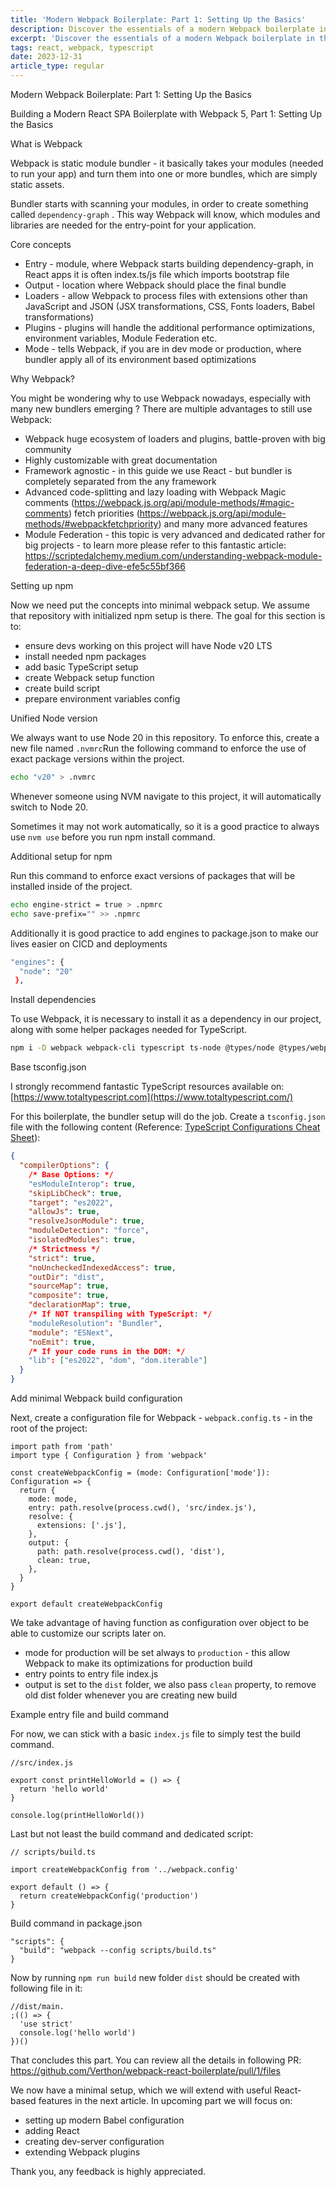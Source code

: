 ```yaml
---
title: 'Modern Webpack Boilerplate: Part 1: Setting Up the Basics'
description: Discover the essentials of a modern Webpack boilerplate in this introductory article. Learn the crucial steps for a basic setup that can transform the way you develop and manage web applications, laying a solid foundation for more advanced techniques.
excerpt: 'Discover the essentials of a modern Webpack boilerplate in this introductory article. Learn the crucial steps for a basic setup that can transform the way you develop and manage web applications, laying a solid foundation for more advanced techniques.'
tags: react, webpack, typescript
date: 2023-12-31
article_type: regular
---
```



<ArticleWrapper>
<ArticleHeader>
<Heading tag='h1'>Modern Webpack Boilerplate: Part 1: Setting Up the Basics</Heading>
</ArticleHeader>

<ArticleContent>

Building a Modern React SPA Boilerplate with Webpack 5, Part 1: Setting Up the Basics

<Heading tag='h2' id='what-is-webpack'>What is Webpack</Heading>

Webpack is static module bundler - it basically takes your modules (needed to run your app) and turn them into one or more bundles, which are simply static assets.

Bundler starts with scanning your modules, in order to create something called `dependency-graph` . This way Webpack will know, which modules and libraries are needed for the entry-point for your application.

<Heading tag='h2' id='core-concepts'>Core concepts</Heading>

- Entry - module, where Webpack starts building dependency-graph, in React apps it is often index.ts/js file which imports bootstrap file
- Output - location where Webpack should place the final bundle
- Loaders - allow Webpack to process files with extensions other than JavaScript and JSON (JSX transformations, CSS, Fonts loaders, Babel transformations)
- Plugins - plugins will handle the additional performance optimizations, environment variables, Module Federation etc.
- Mode - tells Webpack, if you are in dev mode or production, where bundler apply all of its environment based optimizations

<Heading tag='h2' id='why-webpack'>Why Webpack?</Heading>

You might be wondering why to use Webpack nowadays, especially with many new bundlers emerging ? There are multiple advantages to still use Webpack:

- Webpack huge ecosystem of loaders and plugins, battle-proven with big community
- Highly customizable with great documentation
- Framework agnostic - in this guide we use React - but bundler is completely separated from the any framework
- Advanced code-splitting and lazy loading with Webpack Magic comments (https://webpack.js.org/api/module-methods/#magic-comments) fetch priorities (https://webpack.js.org/api/module-methods/#webpackfetchpriority) and many more advanced features
- Module Federation - this topic is very advanced and dedicated rather for big projects - to learn more please refer to this fantastic article: https://scriptedalchemy.medium.com/understanding-webpack-module-federation-a-deep-dive-efe5c55bf366

<Heading tag='h2' id='setting-up-npm'>Setting up npm</Heading>

Now we need put the concepts into minimal webpack setup. We assume that repository with initialized npm setup is there. The goal for this section is to:

- ensure devs working on this project will have Node v20 LTS
- install needed npm packages
- add basic TypeScript setup
- create Webpack setup function
- create build script
- prepare environment variables config

<Heading tag='h2' id='unified-node-version'>Unified Node version</Heading>

We always want to use Node 20 in this repository. To enforce this, create a new file named `.nvmrc`Run the following command to enforce the use of exact package versions within the project.

```bash
echo "v20" > .nvmrc
```

Whenever someone using NVM navigate to this project, it will automatically switch to Node 20.

Sometimes it may not work automatically, so it is a good practice to always use `nvm use` before you run npm install command.

<Heading tag='h2' id='additional-setup-for-npm'>Additional setup for npm</Heading>

Run this command to enforce exact versions of packages that will be installed inside of the project.

```bash
echo engine-strict = true > .npmrc
echo save-prefix="" >> .npmrc
```

Additionally it is good practice to add engines to package.json to make our lives easier on CICD and deployments

```bash
"engines": {
  "node": "20"
 },
```

<Heading tag='h2' id='install-dependencies'>Install dependencies</Heading>

To use Webpack, it is necessary to install it as a dependency in our project, along with some helper packages needed for TypeScript.

```bash
npm i -D webpack webpack-cli typescript ts-node @types/node @types/webpack
```

<Heading tag='h2' id='base-tsconfig'>Base tsconfig.json</Heading>

I strongly recommend fantastic TypeScript resources available on: [https://www.totaltypescript.com](https://www.totaltypescript.com/)

For this boilerplate, the bundler setup will do the job. Create a `tsconfig.json` file with the following content (Reference: [TypeScript Configurations Cheat Sheet](https://www.totaltypescript.com/tsconfig-cheat-sheet)):

```json
{
  "compilerOptions": {
    /* Base Options: */
    "esModuleInterop": true,
    "skipLibCheck": true,
    "target": "es2022",
    "allowJs": true,
    "resolveJsonModule": true,
    "moduleDetection": "force",
    "isolatedModules": true,
    /* Strictness */
    "strict": true,
    "noUncheckedIndexedAccess": true,
    "outDir": "dist",
    "sourceMap": true,
    "composite": true,
    "declarationMap": true,
    /* If NOT transpiling with TypeScript: */
    "moduleResolution": "Bundler",
    "module": "ESNext",
    "noEmit": true,
    /* If your code runs in the DOM: */
    "lib": ["es2022", "dom", "dom.iterable"]
  }
}
```

<Heading tag='h2' id='add-minimal-webpack-build-configuration'>Add minimal Webpack build configuration</Heading>

Next, create a configuration file for Webpack - `webpack.config.ts` - in the root of the project:

```tsx
import path from 'path'
import type { Configuration } from 'webpack'

const createWebpackConfig = (mode: Configuration['mode']): Configuration => {
  return {
    mode: mode,
    entry: path.resolve(process.cwd(), 'src/index.js'),
    resolve: {
      extensions: ['.js'],
    },
    output: {
      path: path.resolve(process.cwd(), 'dist'),
      clean: true,
    },
  }
}

export default createWebpackConfig
```

We take advantage of having function as configuration over object to be able to customize our scripts later on.

- mode for production will be set always to `production` - this allow Webpack to make its optimizations for production build
- entry points to entry file index.js
- output is set to the `dist` folder, we also pass `clean` property, to remove old dist folder whenever you are creating new build

<Heading tag='h2' id='example-entry-file'>Example entry file and build command</Heading>

For now, we can stick with a basic `index.js` file to simply test the build command.

```tsx
//src/index.js

export const printHelloWorld = () => {
  return 'hello world'
}

console.log(printHelloWorld())
```

Last but not least the build command and dedicated script:

```tsx
// scripts/build.ts

import createWebpackConfig from '../webpack.config'

export default () => {
  return createWebpackConfig('production')
}
```

Build command in package.json

```tsx
"scripts": {
  "build": "webpack --config scripts/build.ts"
}
```

Now by running `npm run build` new folder `dist` should be created with following file in it:

```tsx
//dist/main.
;(() => {
  'use strict'
  console.log('hello world')
})()
```

That concludes this part. You can review all the details in following PR: https://github.com/Verthon/webpack-react-boilerplate/pull/1/files

We now have a minimal setup, which we will extend with useful React-based features in the next article. In upcoming part we will focus on:

- setting up modern Babel configuration
- adding React
- creating dev-server configuration
- extending Webpack plugins

Thank you, any feedback is highly appreciated.

</ArticleContent>

</ArticleWrapper>
